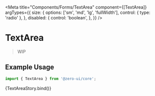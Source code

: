 
<Meta
  title="Components/Forms/TextArea"
  component={[TextArea]}
  argTypes={{
    size: {
      options: ['sm', 'md', 'lg', 'fullWidth'],
      control: { type: 'radio' },
    },
    disabled: {
      control: 'boolean',
    },
  }}
/>


# TextArea

> WIP

## Example Usage

```jsx
import { TextArea } from '@zero-ui/core';
```

<Canvas columns={2} withSource="close">
  <Story
    args={{
      defaultValue: '',
      value: '',
      placeholder: 'placeholder',
    }}
    name="TextArea"
  >
    {TextAreaStory.bind()}
  </Story>
</Canvas>

<ArgsTable of={TextArea} />
